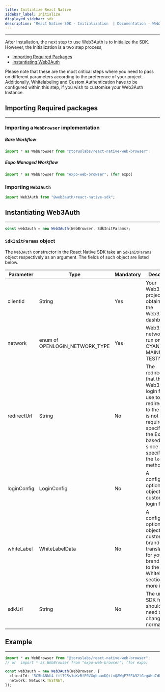 ```yaml
---
title: Initialize React Native
sidebar_label: Initialize
displayed_sidebar: sdk
description: "React Native SDK - Initialization  | Documentation - Web3Auth"
---
```


---

After Installation, the next step to use Web3Auth is to Initialize the SDK. However, the Initialization is a two step process,

- [Importing Required Packages](#importing-required-packages)
- [Instantiating Web3Auth](#instantiating-web3auth)

Please note that these are the most critical steps where you need to pass on different parameters according to the preference of your project.
Additionally, Whitelabeling and Custom Authentication have to be configured within this step, if you wish to customise your Web3Auth Instance.

## Importing Required packages

---

### Importing a `WebBrowser` implementation

##### Bare Workflow

```typescript
import * as WebBrowser from "@toruslabs/react-native-web-browser";
```

##### Expo Managed Workflow

```typescript
import * as WebBrowser from "expo-web-browser"; (for expo)
```

### Importing `Web3Auth`

```typescript
import Web3Auth from "@web3auth/react-native-sdk";
```

## Instantiating Web3Auth

---

```typescript
const web3auth = new Web3Auth(WebBrowser, SdkInitParams);
```

### `SdkInitParams` object

The `Web3Auth` constructor in the React Native SDK take an `SdkInitParams` object respectively as an argument. The fields of such object are listed
below.

| Parameter   | Type                           | Mandatory | Description                                                                                                                                                                                     |
| ----------- | ------------------------------ | --------- | ----------------------------------------------------------------------------------------------------------------------------------------------------------------------------------------------- |
| clientId    | String                         | Yes       | Your Web3Auth project ID obtained from the Web3Auth dashboard                                                                                                                                   |
| network     | enum of OPENLOGIN_NETWORK_TYPE | Yes       | Web3Auth network to run on, either CYAN, MAINNET or TESTNET                                                                                                                                     |
| redirectUrl | String                         | No        | The redirectUrl that the Web3Auth login flow will use to redirect back to the app. It is not required to be specified in the Expo based SDK since it will be specified in the `login()` method. |
| loginConfig | LoginConfig                    | No        | A configuration optional object to customize login flow.                                                                                                                                        |
| whiteLabel  | WhiteLabelData                 | No        | A configuration optional object to customize UI, branding, and translations for your brand. Refer to the WhiteLabeling section for more info.                                                   |
| sdkUrl      | String                         | No        | The url to the SDK frontend, should not need any changes normally.                                                                                                                              |

## Example

---

```typescript
import * as WebBrowser from "@toruslabs/react-native-web-browser";
// or  import * as WebBrowser from "expo-web-browser"; (for expo)

const web3auth = new Web3Auth(WebBrowser, {
  clientId: "BC5bANkU4-fil7C5s1uKzRfF0VGqbuaxDQiLnQ8WgF7SEA32lGegAhu7dk4dZf3Rk397blIvfWytXwsRvs9dOaQ",
  network: Network.TESTNET,
});
```
